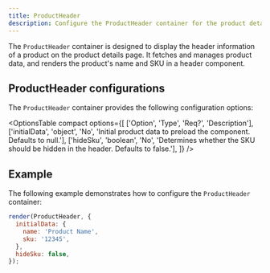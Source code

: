 ```yaml
---
title: ProductHeader
description: Configure the ProductHeader container for the product details page drop-in component.
---
```



The `ProductHeader` container is designed to display the header information of a product on the product details page. It fetches and manages product data, and renders the product's name and SKU in a header component.

## ProductHeader configurations

The `ProductHeader` container provides the following configuration options:

<OptionsTable
  compact
  options={[
    ['Option', 'Type', 'Req?', 'Description'],
    ['initialData', 'object', 'No', 'Initial product data to preload the component. Defaults to null.'],
    ['hideSku', 'boolean', 'No', 'Determines whether the SKU should be hidden in the header. Defaults to false.'],
  ]}
/>

## Example

The following example demonstrates how to configure the `ProductHeader` container:

```js
render(ProductHeader, {
  initialData: {
    name: 'Product Name',
    sku: '12345',
  },
  hideSku: false,
});
```